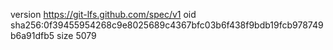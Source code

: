 version https://git-lfs.github.com/spec/v1
oid sha256:0f39455954268c9e8025689c4367bfc03b6f438f9bdb19fcb978749b6a91dfb5
size 5079
